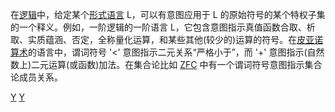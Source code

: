 在[[逻辑|逻辑]]中，给定某个[[形式语言|形式语言]] L，可以有意图应用于 L 的原始符号的某个特权子集的一个释义。例如，一阶逻辑的一阶语言 L，它包含意图指示真值函数合取、析取、实质蕴涵、否定，全称量化运算，和某些其他(较少的)运算的符号。在[[皮亚诺算术|皮亚诺算术]]的语言中，谓词符号 '<' 意图指示二元关系“严格小于”，而 '+' 意图指示(自然数上)二元运算(或函数)加法。在集合论比如 [[ZFC|ZFC]] 中有一个谓词符号意图指示集合论成员关系。

[[Category:形式语言|Y]]
[[Category:数理逻辑|Y]]